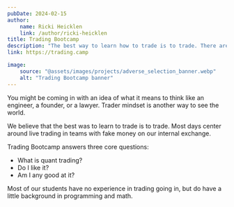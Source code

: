 ```yaml
---
pubDate: 2024-02-15
author:
    name: Ricki Heicklen
    link: /author/ricki-heicklen
title: Trading Bootcamp
description: "The best way to learn how to trade is to trade. There are many variations of passages of Lorem Ipsum available, but the majority have suffered alteration in some form, by injected humour, or randomised words which don't look even slightly believable. If you are going to use a passage of Lorem Ipsum, you need to be sure there isn't anything embarrassing hidden in the middle of text. All the Lorem Ipsum generators on the Internet tend to repeat predefined chunks as necessary, making this the first true generator on the Internet. It uses a dictionary of over 200 Latin words, combined with a handful of model sentence structures, to generate Lorem Ipsum which looks reasonable. The generated Lorem Ipsum is therefore always free from repetition, injected humour, or non-characteristic words etc."
link: https://trading.camp

image:
    source: "@assets/images/projects/adverse_selection_banner.webp"
    alt: "Trading Bootcamp banner"
---
```


You might be coming in with an idea of what it means to think like an engineer, a founder, or a lawyer. Trader mindset is another way to see the world.

We believe that the best was to learn to trade is to trade. Most days center around live trading in teams with fake money on our internal exchange.

Trading Bootcamp answers three core questions:
- What is quant trading?
- Do I like it?
- Am I any good at it?

Most of our students have no experience in trading going in, but do have a little background in programming and math.